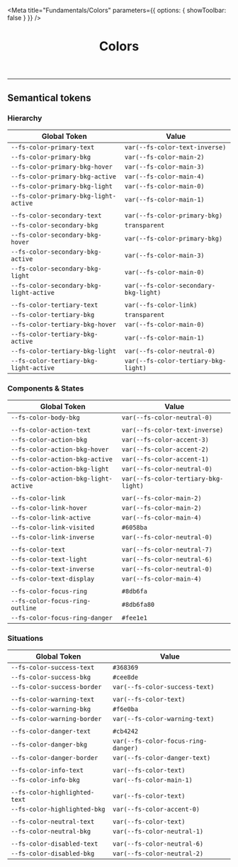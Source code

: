 
<Meta
  title="Fundamentals/Colors"
  parameters={{ options: { showToolbar: false } }}
/>

<header>

# Colors

</header>

<ColorPalette>
  <ColorItem
    title="Main"
    colors={{
      '--fs-color-main-0': '#f1f2f3',
      '--fs-color-main-1': '#e3e6e8',
      '--fs-color-main-2': '#00419e',
      '--fs-color-main-3': '#002c71',
      '--fs-color-main-4': '#002155',
    }}
  />
  <ColorItem
    title="Accent"
    colors={{
      '--fs-color-accent-0': '#f1f2f3',
      '--fs-color-accent-1': '#e3e6e8',
      '--fs-color-accent-2': '#74808b',
      '--fs-color-accent-3': '#5d666f',
      '--fs-color-accent-4': '#171a1c',
    }}
  />
  <ColorItem
    title="Neutral"
    colors={{
      '--fs-color-neutral-0': '#ffffff',
      '--fs-color-neutral-1': '#f1f2f3',
      '--fs-color-neutral-2': '#e3e6e8',
      '--fs-color-neutral-3': '#c7ccd1',
      '--fs-color-neutral-4': '#9099a2',
      '--fs-color-neutral-5': '#74808b',
      '--fs-color-neutral-6': '#5d666f',
      '--fs-color-neutral-7': '#171a1c',
    }}
  />
</ColorPalette>

---

## Semantical tokens

### Hierarchy

<table
  style={{
    width: '100%',
  }}
>
  <thead>
    <tr>
      <th>Global Token</th>
      <th>Value</th>
    </tr>
  </thead>
  <tbody>
    <tr>
      <td>
        <code>--fs-color-primary-text</code>
      </td>
      <td>
        <div
          style={{
            backgroundColor: 'var(--fs-color-text-inverse)',
          }}
        />
        <code>var(--fs-color-text-inverse)</code>
      </td>
    </tr>
    <tr>
      <td>
        <code>--fs-color-primary-bkg</code>
      </td>
      <td>
        <div style={{ backgroundColor: 'var(--fs-color-main-2)' }} />
        <code>var(--fs-color-main-2)</code>
      </td>
    </tr>
    <tr>
      <td>
        <code>--fs-color-primary-bkg-hover</code>
      </td>
      <td>
        <div style={{ backgroundColor: 'var(--fs-color-main-3)' }} />
        <code>var(--fs-color-main-3)</code>
      </td>
    </tr>
    <tr>
      <td>
        <code>--fs-color-primary-bkg-active</code>
      </td>
      <td>
        <div style={{ backgroundColor: 'var(--fs-color-main-4)' }} />
        <code>var(--fs-color-main-4)</code>
      </td>
    </tr>
    <tr>
      <td>
        <code>--fs-color-primary-bkg-light</code>
      </td>
      <td>
        <div style={{ backgroundColor: 'var(--fs-color-main-0)' }} />
        <code>var(--fs-color-main-0)</code>
      </td>
    </tr>
    <tr>
      <td>
        <code>--fs-color-primary-bkg-light-active</code>
      </td>
      <td>
        <div style={{ backgroundColor: 'var(--fs-color-main-1)' }} />
        <code>var(--fs-color-main-1)</code>
      </td>
    </tr>
    <tr>
      <td></td>
      <td></td>
    </tr>
    <tr>
      <td>
        <code>--fs-color-secondary-text</code>
      </td>
      <td>
        <div style={{ backgroundColor: 'var(--fs-color-primary-bkg)' }} />
        <code>var(--fs-color-primary-bkg)</code>
      </td>
    </tr>
    <tr>
      <td>
        <code>--fs-color-secondary-bkg</code>
      </td>
      <td>
        <div style={{ backgroundColor: 'transparent' }} />
        <code>transparent</code>
      </td>
    </tr>
    <tr>
      <td>
        <code>--fs-color-secondary-bkg-hover</code>
      </td>
      <td>
        <div style={{ backgroundColor: 'var(--fs-color-primary-bkg)' }} />
        <code>var(--fs-color-primary-bkg)</code>
      </td>
    </tr>
    <tr>
      <td>
        <code>--fs-color-secondary-bkg-active</code>
      </td>
      <td>
        <div style={{ backgroundColor: 'var(--fs-color-main-3)' }} />
        <code>var(--fs-color-main-3)</code>
      </td>
    </tr>
    <tr>
      <td>
        <code>--fs-color-secondary-bkg-light</code>
      </td>
      <td>
        <div style={{ backgroundColor: 'var(--fs-color-main-0)' }} />
        <code>var(--fs-color-main-0)</code>
      </td>
    </tr>
    <tr>
      <td>
        <code>--fs-color-secondary-bkg-light-active</code>
      </td>
      <td>
        <div
          style={{ backgroundColor: 'var(--fs-color-secondary-bkg-light)' }}
        />
        <code>var(--fs-color-secondary-bkg-light)</code>
      </td>
    </tr>
    <tr>
      <td></td>
      <td></td>
    </tr>
    <tr>
      <td>
        <code>--fs-color-tertiary-text</code>
      </td>
      <td>
        <div style={{ backgroundColor: 'var(--fs-color-link)' }} />
        <code>var(--fs-color-link)</code>
      </td>
    </tr>
    <tr>
      <td>
        <code>--fs-color-tertiary-bkg</code>
      </td>
      <td>
        <div style={{ backgroundColor: 'transparent' }} />
        <code>transparent</code>
      </td>
    </tr>
    <tr>
      <td>
        <code>--fs-color-tertiary-bkg-hover</code>
      </td>
      <td>
        <div style={{ backgroundColor: 'var(--fs-color-main-0)' }} />
        <code>var(--fs-color-main-0)</code>
      </td>
    </tr>
    <tr>
      <td>
        <code>--fs-color-tertiary-bkg-active</code>
      </td>
      <td>
        <div style={{ backgroundColor: 'var(--fs-color-main-1)' }} />
        <code>var(--fs-color-main-1)</code>
      </td>
    </tr>
    <tr>
      <td>
        <code>--fs-color-tertiary-bkg-light</code>
      </td>
      <td>
        <div style={{ backgroundColor: 'var(--fs-color-neutral-0)' }} />
        <code>var(--fs-color-neutral-0)</code>
      </td>
    </tr>
    <tr>
      <td>
        <code>--fs-color-tertiary-bkg-light-active</code>
      </td>
      <td>
        <div
          style={{ backgroundColor: 'var(--fs-color-tertiary-bkg-light)' }}
        />
        <code>var(--fs-color-tertiary-bkg-light)</code>
      </td>
    </tr>
  </tbody>
</table>

### Components & States

<table
  style={{
    width: '100%',
  }}
>
  <thead>
    <tr>
      <th>Global Token</th>
      <th>Value</th>
    </tr>
  </thead>
  <tbody>
    <tr>
      <td>
        <code>--fs-color-body-bkg</code>
      </td>
      <td>
        <div style={{ backgroundColor: 'var(--fs-color-neutral-0)' }} />
        <code>var(--fs-color-neutral-0)</code>
      </td>
    </tr>
    <tr>
      <td></td>
      <td></td>
    </tr>
    <tr>
      <td>
        <code>--fs-color-action-text</code>
      </td>
      <td>
        <div style={{ backgroundColor: 'var(--fs-color-text-inverse)' }} />
        <code>var(--fs-color-text-inverse)</code>
      </td>
    </tr>
    <tr>
      <td>
        <code>--fs-color-action-bkg</code>
      </td>
      <td>
        <div style={{ backgroundColor: 'var(--fs-color-accent-3)' }} />
        <code>var(--fs-color-accent-3)</code>
      </td>
    </tr>
    <tr>
      <td>
        <code>--fs-color-action-bkg-hover</code>
      </td>
      <td>
        <div style={{ backgroundColor: 'var(--fs-color-accent-2)' }} />
        <code>var(--fs-color-accent-2)</code>
      </td>
    </tr>
    <tr>
      <td>
        <code>--fs-color-action-bkg-active</code>
      </td>
      <td>
        <div style={{ backgroundColor: 'var(--fs-color-accent-1)' }} />
        <code>var(--fs-color-accent-1)</code>
      </td>
    </tr>
    <tr>
      <td>
        <code>--fs-color-action-bkg-light</code>
      </td>
      <td>
        <div style={{ backgroundColor: 'var(--fs-color-neutral-0)' }} />
        <code>var(--fs-color-neutral-0)</code>
      </td>
    </tr>
    <tr>
      <td>
        <code>--fs-color-action-bkg-light-active</code>
      </td>
      <td>
        <div
          style={{ backgroundColor: 'var(--fs-color-tertiary-bkg-light)' }}
        />
        <code>var(--fs-color-tertiary-bkg-light)</code>
      </td>
    </tr>
    <tr>
      <td></td>
      <td></td>
    </tr>
    <tr>
      <td>
        <code>--fs-color-link</code>
      </td>
      <td>
        <div style={{ backgroundColor: 'var(--fs-color-main-2)' }} />
        <code>var(--fs-color-main-2)</code>
      </td>
    </tr>
    <tr>
      <td>
        <code>--fs-color-link-hover</code>
      </td>
      <td>
        <div style={{ backgroundColor: 'var(--fs-color-main-2)' }} />
        <code>var(--fs-color-main-2)</code>
      </td>
    </tr>
    <tr>
      <td>
        <code>--fs-color-link-active</code>
      </td>
      <td>
        <div style={{ backgroundColor: 'var(--fs-color-main-4)' }} />
        <code>var(--fs-color-main-4)</code>
      </td>
    </tr>
    <tr>
      <td>
        <code>--fs-color-link-visited</code>
      </td>
      <td>
        <div style={{ backgroundColor: '#6058ba' }} />
        <code>#6058ba</code>
      </td>
    </tr>
    <tr>
      <td>
        <code>--fs-color-link-inverse</code>
      </td>
      <td>
        <div style={{ backgroundColor: 'var(--fs-color-neutral-0)' }} />
        <code>var(--fs-color-neutral-0)</code>
      </td>
    </tr>
    <tr>
      <td></td>
      <td></td>
    </tr>
    <tr>
      <td>
        <code>--fs-color-text</code>
      </td>
      <td>
        <div style={{ backgroundColor: 'var(--fs-color-neutral-7)' }} />
        <code>var(--fs-color-neutral-7)</code>
      </td>
    </tr>
    <tr>
      <td>
        <code>--fs-color-text-light</code>
      </td>
      <td>
        <div style={{ backgroundColor: 'var(--fs-color-neutral-6)' }} />
        <code>var(--fs-color-neutral-6)</code>
      </td>
    </tr>
    <tr>
      <td>
        <code>--fs-color-text-inverse</code>
      </td>
      <td>
        <div style={{ backgroundColor: 'var(--fs-color-neutral-0)' }} />
        <code>var(--fs-color-neutral-0)</code>
      </td>
    </tr>
    <tr>
      <td>
        <code>--fs-color-text-display</code>
      </td>
      <td>
        <div style={{ backgroundColor: 'var(--fs-color-main-4)' }} />
        <code>var(--fs-color-main-4)</code>
      </td>
    </tr>
    <tr>
      <td></td>
      <td></td>
    </tr>
    <tr>
      <td>
        <code>--fs-color-focus-ring</code>
      </td>
      <td>
        <div style={{ backgroundColor: '#8db6fa' }} />
        <code>#8db6fa</code>
      </td>
    </tr>
    <tr>
      <td>
        <code>--fs-color-focus-ring-outline</code>
      </td>
      <td>
        <div style={{ backgroundColor: '#8db6fa80' }} />
        <code>#8db6fa80</code>
      </td>
    </tr>
    <tr>
      <td>
        <code>--fs-color-focus-ring-danger</code>
      </td>
      <td>
        <div style={{ backgroundColor: '#fee1e1' }} />
        <code>#fee1e1</code>
      </td>
    </tr>
  </tbody>
</table>

### Situations

<table
  style={{
    width: '100%',
  }}
>
  <thead>
    <tr>
      <th>Global Token</th>
      <th>Value</th>
    </tr>
  </thead>
  <tbody>
    <tr>
      <td>
        <code>--fs-color-success-text</code>
      </td>
      <td>
        <div style={{ backgroundColor: '#368369' }} />
        <code>#368369</code>
      </td>
    </tr>
    <tr>
      <td>
        <code>--fs-color-success-bkg</code>
      </td>
      <td>
        <div style={{ backgroundColor: '#cee8de' }} />
        <code>#cee8de</code>
      </td>
    </tr>
    <tr>
      <td>
        <code>--fs-color-success-border</code>
      </td>
      <td>
        <div style={{ backgroundColor: 'var(--fs-color-success-text)' }} />
        <code>var(--fs-color-success-text)</code>
      </td>
    </tr>
    <tr>
      <td></td>
      <td></td>
    </tr>
    <tr>
      <td>
        <code>--fs-color-warning-text</code>
      </td>
      <td>
        <div style={{ backgroundColor: 'var(--fs-color-text)' }} />
        <code>var(--fs-color-text)</code>
      </td>
    </tr>
    <tr>
      <td>
        <code>--fs-color-warning-bkg</code>
      </td>
      <td>
        <div style={{ backgroundColor: '#f6e0ba' }} />
        <code>#f6e0ba</code>
      </td>
    </tr>
    <tr>
      <td>
        <code>--fs-color-warning-border</code>
      </td>
      <td>
        <div style={{ backgroundColor: 'var(--fs-color-warning-text)' }} />
        <code>var(--fs-color-warning-text)</code>
      </td>
    </tr>
    <tr>
      <td></td>
      <td></td>
    </tr>
    <tr>
      <td>
        <code>--fs-color-danger-text</code>
      </td>
      <td>
        <div style={{ backgroundColor: '#cb4242' }} />
        <code>#cb4242</code>
      </td>
    </tr>
    <tr>
      <td>
        <code>--fs-color-danger-bkg</code>
      </td>
      <td>
        <div style={{ backgroundColor: 'var(--fs-color-focus-ring-danger)' }} />
        <code>var(--fs-color-focus-ring-danger)</code>
      </td>
    </tr>
    <tr>
      <td>
        <code>--fs-color-danger-border</code>
      </td>
      <td>
        <div style={{ backgroundColor: 'var(--fs-color-danger-text)' }} />
        <code>var(--fs-color-danger-text)</code>
      </td>
    </tr>
    <tr>
      <td></td>
      <td></td>
    </tr>
    <tr>
      <td>
        <code>--fs-color-info-text</code>
      </td>
      <td>
        <div style={{ backgroundColor: 'var(--fs-color-text)' }} />
        <code>var(--fs-color-text)</code>
      </td>
    </tr>
    <tr>
      <td>
        <code>--fs-color-info-bkg</code>
      </td>
      <td>
        <div style={{ backgroundColor: 'var(--fs-color-main-1)' }} />
        <code>var(--fs-color-main-1)</code>
      </td>
    </tr>
    <tr>
      <td></td>
      <td></td>
    </tr>
    <tr>
      <td>
        <code>--fs-color-highlighted-text</code>
      </td>
      <td>
        <div style={{ backgroundColor: 'var(--fs-color-text)' }} />
        <code>var(--fs-color-text)</code>
      </td>
    </tr>
    <tr>
      <td>
        <code>--fs-color-highlighted-bkg</code>
      </td>
      <td>
        <div style={{ backgroundColor: 'var(--fs-color-accent-0)' }} />
        <code>var(--fs-color-accent-0)</code>
      </td>
    </tr>
    <tr>
      <td></td>
      <td></td>
    </tr>
    <tr>
      <td>
        <code>--fs-color-neutral-text</code>
      </td>
      <td>
        <div style={{ backgroundColor: 'var(--fs-color-text)' }} />
        <code>var(--fs-color-text)</code>
      </td>
    </tr>
    <tr>
      <td>
        <code>--fs-color-neutral-bkg</code>
      </td>
      <td>
        <div style={{ backgroundColor: 'var(--fs-color-neutral-1)' }} />
        <code>var(--fs-color-neutral-1)</code>
      </td>
    </tr>
    <tr>
      <td></td>
      <td></td>
    </tr>
    <tr>
      <td>
        <code>--fs-color-disabled-text</code>
      </td>
      <td>
        <div style={{ backgroundColor: 'var(--fs-color-neutral-6)' }} />
        <code>var(--fs-color-neutral-6)</code>
      </td>
    </tr>
    <tr>
      <td>
        <code>--fs-color-disabled-bkg</code>
      </td>
      <td>
        <div style={{ backgroundColor: 'var(--fs-color-neutral-2)' }} />
        <code>var(--fs-color-neutral-2)</code>
      </td>
    </tr>
  </tbody>
</table>
